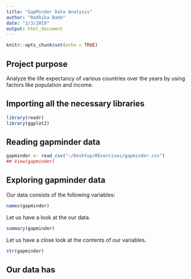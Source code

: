 ```yaml
---
title: "GapMinder Data Analysis"
author: "Radhika Bade"
date: "2/3/2019"
output: html_document
---
```


```r
knitr::opts_chunk$set(echo = TRUE)
```

## Project purpose

Analyze the life expectancy of various countries over the years by using factors like population and income.

## Importing all the necessary libraries
```r
library(readr)
library(ggplot2)
```

## Reading gapminder data

```r
gapminder <- read_csv("~/Desktop/RExercises/gapminder.csv")
## View(gapminder)
```

## Exploring gapminder data
Our data consists of the following variables:
```r
names(gapminder)
```
Let us have a look at the our data.
```r
summary(gapminder)
```
Let us have a close look at the contents of our variables.
```r
str(gapminder)
```
## Our data has 
